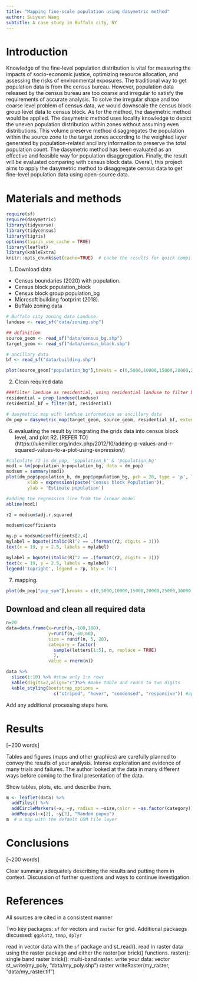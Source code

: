 ```yaml
---
title: "Mapping fine-scale population using dasymetric method"
author: Suiyuan Wang
subtitle: A case study in Buffalo city, NY
---
```


# Introduction

Knowledge of the fine-level population distribution is vital for measuring the impacts of socio-economic justice, optimizing resource allocation, and assessing the risks of environmental exposures. The traditional way to get population data is from the census bureau. However, population data released by the census bureau are too coarse and irregular to satisfy the requirements of accurate analysis. To solve the irregular shape and too coarse level problem of census data, we would downscale the census block group level data to census block. As for the method, the dasymetric method would be applied.  The dasymetric method uses locality knowledge to depict the uneven population distribution within zones without assuming even distributions. This volume preserve method disaggregates the population within the source zone to the target zones according to the weighted layer generated by population-related ancillary information to preserve the total population count. The dasymetric method has been evaluated as an effective and feasible way for population disaggregation. Finally, the result will be evaluated comparing with census block data. Overall, this project aims to apply the dasymetric method to disaggregate census data to get fine-level population data using open-source data.

# Materials and methods

```r
require(sf)
require(dasymetric)
library(tidyverse)
library(tidycensus)
library(tigris)
options(tigris_use_cache = TRUE)
library(leaflet)
library(kableExtra)
knitr::opts_chunk$set(cache=TRUE)  # cache the results for quick compiling
```

1. Download data 
* Census boundaries (2020) with population. 
 * Census block population_block
 * Census block group population_bg
* Microsoft building footprint (2018).
* Buffalo zoning data
```r
# Buffalo city zoning data Landuse.
landuse <- read_sf("data/zoning.shp") 

## definition
source_geom <- read_sf("data/census_bg.shp")
target_geom <- read_sf("data/census_block.shp")

# ancillary data
bf <- read_sf("data/building.shp")

plot(source_geom["population_bg"],breaks = c(0,5000,10000,15000,20000,25000,30000,35000,40000,45000), main="Buffalo city Population at Census Block Group (2020)")
```

2. Clean required data
```r
###filter landuse as residential, using residential landuse to filter building footprint
residential = prep_landuse(landuse)
residential_bf = filter(bf, residential)
```

```r
# dasymetric map with landuse information as ancillary data
dm_pop = dasymetric_map(target_geom, source_geom, residential_bf, extensive = "population_b")
```
6. evaluating the result by integrating the grids data into census block level, and plot R2.
[REFER TO] (https://lukemiller.org/index.php/2012/10/adding-p-values-and-r-squared-values-to-a-plot-using-expression/)
```r
#calculate r2 in dm_pop, 'population_b' & 'population_bg'
mod1 = lm(population_b~population_bg, data = dm_pop)
modsum = summary(mod1)
plot(dm_pop$population_b, dm_pop$population_bg, pch = 20, type = 'p', las = 1,
		xlab = expression(paste('Census block Population')),
		ylab = 'Estimate population')

#adding the regression line from the linear model
abline(mod1)
```

```r
r2 = modsum$adj.r.squared
```

```r
modsum$coefficients
```

```r
my.p = modsum$coefficients[2,4]
mylabel = bquote(italic(R)^2 == .(format(r2, digits = 3)))
text(x = 19, y = 2.5, labels = mylabel)
```

```r
mylabel = bquote(italic(R)^2 == .(format(r2, digits = 3)))
text(x = 19, y = 2.5, labels = mylabel)
legend('topright', legend = rp, bty = 'n')
```


7. mapping.
```r
plot(dm_pop["pop_sum"],breaks = c(0,5000,10000,15000,20000,25000,30000,35000,40000,45000),main="Dasymetric Population Map based on landuse and building footprint(2020)")
```

## Download and clean all required data
```r
n=20
data=data.frame(x=runif(n,-180,180),
                y=runif(n,-60,60),
                size = runif(n, 5, 20),
                category = factor(
                  sample(letters[1:5], n, replace = TRUE)
                  ),
                value = rnorm(n))
```

```r
data %>% 
  slice(1:10) %>% #show only 1:n rows
  kable(digits=2,align="c")%>% #make table and round to two digits
  kable_styling(bootstrap_options = 
                  c("striped", "hover", "condensed", "responsive")) #apply other formatting
```

Add any additional processing steps here.

# Results

[~200 words]

Tables and figures (maps and other graphics) are carefully planned to convey the results of your analysis. Intense exploration and evidence of many trials and failures. The author looked at the data in many different ways before coming to the final presentation of the data.

Show tables, plots, etc. and describe them.

```r
m <- leaflet(data) %>% 
  addTiles() %>% 
  addCircleMarkers(~x, ~y, radius = ~size,color = ~as.factor(category)) %>% 
  addPopups(~x[2], ~y[2], "Random popup")
m  # a map with the default OSM tile layer
```




# Conclusions

[~200 words]

Clear summary adequately describing the results and putting them in context. Discussion of further questions and ways to continue investigation.

# References

All sources are cited in a consistent manner





Two key packages: `sf` for vectors and `raster` for grid.
Additional packaegs discussed: `ggplot2`, `tmap`, `dplyr`

read in vector data with the `sf` package and st_read().
read in raster data using the raster package and either the raster()or brick() functions.
raster(): single band raster
brick(): multi-band raster.
write your data:
vector
st_write(my_poly, "data/my_poly.shp")
raster
writeRaster(my_raster, "data/my_raster.tif")

